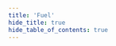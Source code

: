 ```yaml
---
title: 'Fuel'
hide_title: true
hide_table_of_contents: true
---
```



<ChainLayout>
  <ChainHero
    name="Fuel"
    iconUrl="img/"
    scope="mainnet"
    chainId="seq-mainnet-1"
    nodeVersion="seq-mainnet-1.2-improved-sidecar"
    token=""
    stakeUrl=""
    restakeUrl=""
    websiteUrl="https://fuel.network/"
    githubUrl="https://github.com/FuelLabs"
    xUrl="https://x.com/fuel_network"
    discordUrl="https://discord.com/invite/xfpK4Pe"
  />

<ProductLinks explorerUrl="" appUrl="" appImageUrl="img/products/" />

<ToolsGrid chainName="fuel" />

</ChainLayout>
